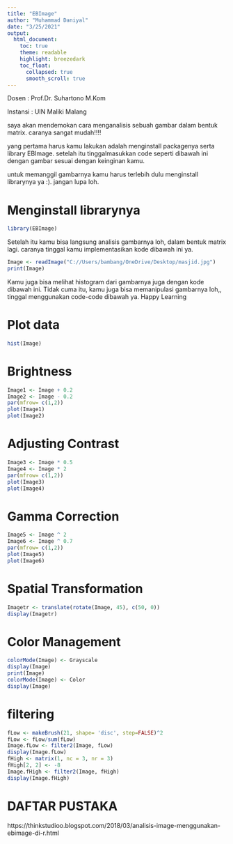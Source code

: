 ---
title: "EBImage"
author: "Muhammad Daniyal"
date: "3/25/2021"
output:
  html_document:
    toc: true
    theme: readable
    highlight: breezedark
    toc_float:
      collapsed: true
      smooth_scroll: true
---
<p>Dosen : Prof.Dr. Suhartono M.Kom
<p>Instansi :  UIN Maliki Malang
<p>
<p>
<p>saya akan mendemokan cara menganalisis sebuah gambar dalam bentuk matrix. caranya sangat mudah!!!!
<p>
<p>yang pertama harus kamu lakukan adalah menginstall packagenya serta library EBImage.
setelah itu tinggalmasukkan code seperti dibawah ini dengan gambar sesuai dengan keinginan kamu.
 
<p>untuk memanggil gambarnya kamu harus terlebih dulu menginstall librarynya ya :). jangan lupa loh.

# Menginstall librarynya
```{r}
library(EBImage)
```

Setelah itu kamu bisa langsung analisis gambarnya loh, dalam bentuk matrix lagi. caranya tinggal kamu implementasikan kode dibawah ini ya. 

```{r}
Image <- readImage("C://Users/bambang/OneDrive/Desktop/masjid.jpg")
print(Image)
```

Kamu juga bisa melihat histogram dari gambarnya juga dengan kode dibawah ini. Tidak cuma itu, kamu juga bisa memanipulasi gambarnya loh,, tinggal menggunakan code-code dibawah ya. Happy Learning 
<p>
<p>
# Plot data
```{r}
hist(Image)
```

# Brightness
```{r}
Image1 <- Image + 0.2
Image2 <- Image - 0.2
par(mfrow= c(1,2))
plot(Image1)
plot(Image2)
```

# Adjusting Contrast
```{r}
Image3 <- Image * 0.5
Image4 <- Image * 2
par(mfrow= c(1,2))
plot(Image3)
plot(Image4)
```

# Gamma Correction
```{r}
Image5 <- Image ^ 2
Image6 <- Image ^ 0.7
par(mfrow= c(1,2))
plot(Image5)
plot(Image6)
```

# Spatial Transformation
```{r}
Imagetr <- translate(rotate(Image, 45), c(50, 0))
display(Imagetr)
```

# Color Management
```{r}
colorMode(Image) <- Grayscale
display(Image)
print(Image)
colorMode(Image) <- Color
display(Image)
```

# filtering
```{r}
fLow <- makeBrush(21, shape= 'disc', step=FALSE)^2
fLow <- fLow/sum(fLow)
Image.fLow <- filter2(Image, fLow)
display(Image.fLow)
fHigh <- matrix(1, nc = 3, nr = 3)
fHigh[2, 2] <- -8
Image.fHigh <- filter2(Image, fHigh)
display(Image.fHigh)
```
# DAFTAR PUSTAKA
https://thinkstudioo.blogspot.com/2018/03/analisis-image-menggunakan-ebimage-di-r.html


